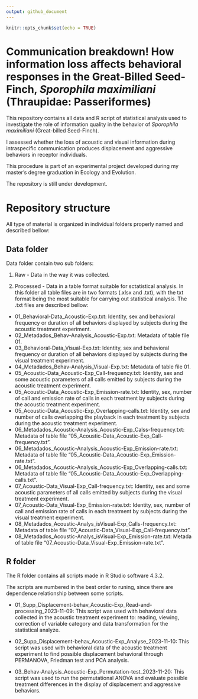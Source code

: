 ```yaml
---
output: github_document
---
```


```r
knitr::opts_chunk$set(echo = TRUE)
```

# Communication breakdown! How information loss affects behavioral responses in the Great-Billed Seed-Finch, *Sporophila maximiliani* (Thraupidae: Passeriformes) 

This repository contains all data and R script of statistical analysis used to investigate the role of information quality in the behavior of *Sporophila maximiliani* (Great-billed Seed-Finch). 

I assessed whether the loss of acoustic and visual information during intraspecific communication produces displacement and aggressive behaviors in receptor individuals. 

This procedure is part of an experimental project developed during my master’s degree graduation in Ecology and Evolution. 

The repository is still under development.

# Repository structure

All type of material is organized in individual folders properly named and described bellow:

## Data folder

Data folder contain two sub folders:

1. Raw - Data in the way it was collected.

2. Processed - Data in a table format suitable  for sctatistical analysis. In this folder all table files are in two formats (.xlsx and .txt), with the txt format being the most suitable for carrying out statistical analysis. The .txt files are described bellow:

* 01_Behavioral-Data_Acoustic-Exp.txt: Identity, sex and behavioral frequency or duration of all behaviors displayed by subjects during the acoustic treatment experiment.
* 02_Metadados_Behav-Analysis_Acoustic-Exp.txt: Metadata of table file 01.
* 03_Behavioral-Data_Visual-Exp.txt: Identity, sex and behavioral frequency or duration of all behaviors displayed by subjects during the visual treatment experiment.
* 04_Metadados_Behav-Analysis_Visual-Exp.txt: Metadata of table file 01.
* 05_Acoustic-Data_Acoustic-Exp_Call-frequency.txt: Identity, sex and some acoustic parameters of all calls emitted by subjects during the acoustic treatment experiment.
* 05_Acoustic-Data_Acoustic-Exp_Emission-rate.txt: Identity, sex, number of call and emission rate of calls in each treatment by subjects during the acoustic treatment experiment.
* 05_Acoustic-Data_Acoustic-Exp_Overlapping-calls.txt: Identity, sex and number of calls overlapping the playback in each treatment by subjects during the acoustic treatment experiment.
* 06_Metadados_Acoustic-Analysis_Acoustic-Exp_Calss-frequency.txt: Metadata of table file "05_Acoustic-Data_Acoustic-Exp_Call-frequency.txt".
* 06_Metadados_Acoustic-Analysis_Acoustic-Exp_Emission-rate.txt: Metadata of table file "05_Acoustic-Data_Acoustic-Exp_Emission-rate.txt".
* 06_Metadados_Acoustic-Analysis_Acoustic-Exp_Overlapping-calls.txt: Metadata of table file "05_Acoustic-Data_Acoustic-Exp_Overlapping-calls.txt".
* 07_Acoustic-Data_Visual-Exp_Call-frequency.txt: Identity, sex and some acoustic parameters of all calls emitted by subjects during the visual treatment experiment.
* 07_Acoustic-Data_Visual-Exp_Emission-rate.txt: Identity, sex, number of call and emission rate of calls in each treatment by subjects during the visual treatment experiment.
* 08_Metadados_Acoustic-Analys_isVisual-Exp_Calls-frequency.txt: Metadata of table file "07_Acoustic-Data_Visual-Exp_Call-frequency.txt".
* 08_Metadados_Acoustic-Analys_isVisual-Exp_Emission-rate.txt: Metada of table file "07_Acoustic-Data_Visual-Exp_Emission-rate.txt".

## R folder

The R folder contains all scripts made in R Studio software 4.3.2. 

The scripts are numbered in the best order to runing, since there are dependence relationship between some scripts. 

* 01_Supp_Displacement-behav_Acoustic-Exp_Read-and-processing_2023-11-09: This script was used with behavioral data collected in the acoustic treatment experiment to: reading, viewing, correction of variable category and data transformation for the statistical analyze. 

* 02_Supp_Displacement-behav_Acoustic-Exp_Analyse_2023-11-10: This script was used with behavioral data of the acoustic treatment experiment to find possible displacement behavioral through PERMANOVA, Friedman test and PCA analysis.

* 03_Behav-Analysis_Acoustic-Exp_Permutation-test_2023-11-20: This script was used to run the permutational ANOVA and evaluate possible treatment differences in the display of displacement and aggressive behaviors.

